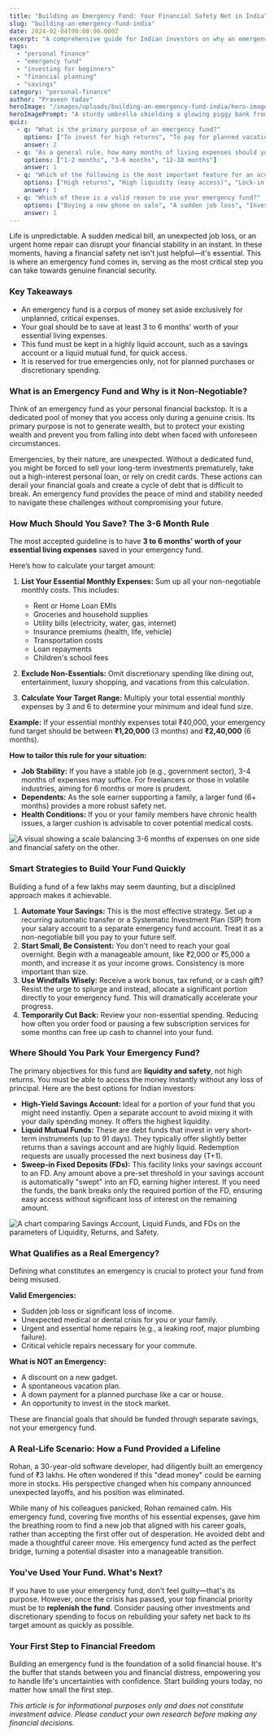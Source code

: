```yaml
---
title: "Building an Emergency Fund: Your Financial Safety Net in India"
slug: "building-an-emergency-fund-india"
date: 2024-02-04T00:00:00.000Z
excerpt: "A comprehensive guide for Indian investors on why an emergency fund is non-negotiable, how to calculate the right amount, where to park it for safety and liquidity, and how to use it wisely."
tags:
  - "personal finance"
  - "emergency fund"
  - "investing for beginners"
  - "financial planning"
  - "savings"
category: "personal-finance"
author: "Praveen Yadav"
heroImage: "/images/uploads/building-an-emergency-fund-india/hero-image.jpg"
heroImagePrompt: "A sturdy umbrella shielding a glowing piggy bank from storm clouds, symbolizing an emergency fund protecting savings during a crisis."
quiz:
  - q: "What is the primary purpose of an emergency fund?"
    options: ["To invest for high returns", "To pay for planned vacations", "To cover unexpected, essential expenses"]
    answer: 2
  - q: "As a general rule, how many months of living expenses should your emergency fund cover?"
    options: ["1-2 months", "3-6 months", "12-18 months"]
    answer: 1
  - q: "Which of the following is the most important feature for an account holding your emergency fund?"
    options: ["High returns", "High liquidity (easy access)", "Lock-in period"]
    answer: 1
  - q: "Which of these is a valid reason to use your emergency fund?"
    options: ["Buying a new phone on sale", "A sudden job loss", "Investing in a trending stock"]
    answer: 1
---
```


Life is unpredictable. A sudden medical bill, an unexpected job loss, or an urgent home repair can disrupt your financial stability in an instant. In these moments, having a financial safety net isn't just helpful—it's essential. This is where an emergency fund comes in, serving as the most critical step you can take towards genuine financial security.

### Key Takeaways
*   An emergency fund is a corpus of money set aside exclusively for unplanned, critical expenses.
*   Your goal should be to save at least 3 to 6 months' worth of your essential living expenses.
*   This fund must be kept in a highly liquid account, such as a savings account or a liquid mutual fund, for quick access.
*   It is reserved for true emergencies only, not for planned purchases or discretionary spending.

### What is an Emergency Fund and Why is it Non-Negotiable?

Think of an emergency fund as your personal financial backstop. It is a dedicated pool of money that you access only during a genuine crisis. Its primary purpose is not to generate wealth, but to protect your existing wealth and prevent you from falling into debt when faced with unforeseen circumstances.

Emergencies, by their nature, are unexpected. Without a dedicated fund, you might be forced to sell your long-term investments prematurely, take out a high-interest personal loan, or rely on credit cards. These actions can derail your financial goals and create a cycle of debt that is difficult to break. An emergency fund provides the peace of mind and stability needed to navigate these challenges without compromising your future.

### How Much Should You Save? The 3-6 Month Rule

The most accepted guideline is to have **3 to 6 months' worth of your essential living expenses** saved in your emergency fund.

Here’s how to calculate your target amount:

1.  **List Your Essential Monthly Expenses:** Sum up all your non-negotiable monthly costs. This includes:
    *   Rent or Home Loan EMIs
    *   Groceries and household supplies
    *   Utility bills (electricity, water, gas, internet)
    *   Insurance premiums (health, life, vehicle)
    *   Transportation costs
    *   Loan repayments
    *   Children's school fees

2.  **Exclude Non-Essentials:** Omit discretionary spending like dining out, entertainment, luxury shopping, and vacations from this calculation.

3.  **Calculate Your Target Range:** Multiply your total essential monthly expenses by 3 and 6 to determine your minimum and ideal fund size.

**Example:** If your essential monthly expenses total ₹40,000, your emergency fund target should be between **₹1,20,000** (3 months) and **₹2,40,000** (6 months).

**How to tailor this rule for your situation:**
*   **Job Stability:** If you have a stable job (e.g., government sector), 3-4 months of expenses may suffice. For freelancers or those in volatile industries, aiming for 6 months or more is prudent.
*   **Dependents:** As the sole earner supporting a family, a larger fund (6+ months) provides a more robust safety net.
*   **Health Conditions:** If you or your family members have chronic health issues, a larger cushion is advisable to cover potential medical costs.

![A visual showing a scale balancing 3-6 months of expenses on one side and financial safety on the other.](/images/uploads/building-an-emergency-fund-india/emergency-fund-calculation.png)

### Smart Strategies to Build Your Fund Quickly

Building a fund of a few lakhs may seem daunting, but a disciplined approach makes it achievable.

1.  **Automate Your Savings:** This is the most effective strategy. Set up a recurring automatic transfer or a Systematic Investment Plan (SIP) from your salary account to a separate emergency fund account. Treat it as a non-negotiable bill you pay to your future self.
2.  **Start Small, Be Consistent:** You don't need to reach your goal overnight. Begin with a manageable amount, like ₹2,000 or ₹5,000 a month, and increase it as your income grows. Consistency is more important than size.
3.  **Use Windfalls Wisely:** Receive a work bonus, tax refund, or a cash gift? Resist the urge to splurge and instead, allocate a significant portion directly to your emergency fund. This will dramatically accelerate your progress.
4.  **Temporarily Cut Back:** Review your non-essential spending. Reducing how often you order food or pausing a few subscription services for some months can free up cash to channel into your fund.

### Where Should You Park Your Emergency Fund?

The primary objectives for this fund are **liquidity and safety**, not high returns. You must be able to access the money instantly without any loss of principal. Here are the best options for Indian investors:

*   **High-Yield Savings Account:** Ideal for a portion of your fund that you might need instantly. Open a separate account to avoid mixing it with your daily spending money. It offers the highest liquidity.
*   **Liquid Mutual Funds:** These are debt funds that invest in very short-term instruments (up to 91 days). They typically offer slightly better returns than a savings account and are highly liquid. Redemption requests are usually processed the next business day (T+1).
*   **Sweep-in Fixed Deposits (FDs):** This facility links your savings account to an FD. Any amount above a pre-set threshold in your savings account is automatically "swept" into an FD, earning higher interest. If you need the funds, the bank breaks only the required portion of the FD, ensuring easy access without significant loss of interest on the remaining amount.

![A chart comparing Savings Account, Liquid Funds, and FDs on the parameters of Liquidity, Returns, and Safety.](/images/uploads/building-an-emergency-fund-india/emergency-fund-options.png)

### What Qualifies as a Real Emergency?

Defining what constitutes an emergency is crucial to protect your fund from being misused.

**Valid Emergencies:**
*   Sudden job loss or significant loss of income.
*   Unexpected medical or dental crisis for you or your family.
*   Urgent and essential home repairs (e.g., a leaking roof, major plumbing failure).
*   Critical vehicle repairs necessary for your commute.

**What is NOT an Emergency:**
*   A discount on a new gadget.
*   A spontaneous vacation plan.
*   A down payment for a planned purchase like a car or house.
*   An opportunity to invest in the stock market.

These are financial goals that should be funded through separate savings, not your emergency fund.

### A Real-Life Scenario: How a Fund Provided a Lifeline

Rohan, a 30-year-old software developer, had diligently built an emergency fund of ₹3 lakhs. He often wondered if this "dead money" could be earning more in stocks. His perspective changed when his company announced unexpected layoffs, and his position was eliminated.

While many of his colleagues panicked, Rohan remained calm. His emergency fund, covering five months of his essential expenses, gave him the breathing room to find a new job that aligned with his career goals, rather than accepting the first offer out of desperation. He avoided debt and made a thoughtful career move. His emergency fund acted as the perfect bridge, turning a potential disaster into a manageable transition.

### You've Used Your Fund. What's Next?

If you have to use your emergency fund, don't feel guilty—that's its purpose. However, once the crisis has passed, your top financial priority must be to **replenish the fund**. Consider pausing other investments and discretionary spending to focus on rebuilding your safety net back to its target amount as quickly as possible.

### Your First Step to Financial Freedom

Building an emergency fund is the foundation of a solid financial house. It's the buffer that stands between you and financial distress, empowering you to handle life's uncertainties with confidence. Start building yours today, no matter how small the first step.

*This article is for informational purposes only and does not constitute investment advice. Please conduct your own research before making any financial decisions.*